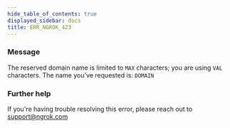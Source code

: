 ```yaml
---
hide_table_of_contents: true
displayed_sidebar: docs
title: ERR_NGROK_423
---
```


### Message

The reserved domain name is limited to `MAX` characters; you are using `VAL` characters.
The name you've requested is: `DOMAIN`

### Further help

If you're having trouble resolving this error, please reach out to [support@ngrok.com](mailto:support@ngrok.com?subject=Help%20with%20ERR_NGROK_423)
